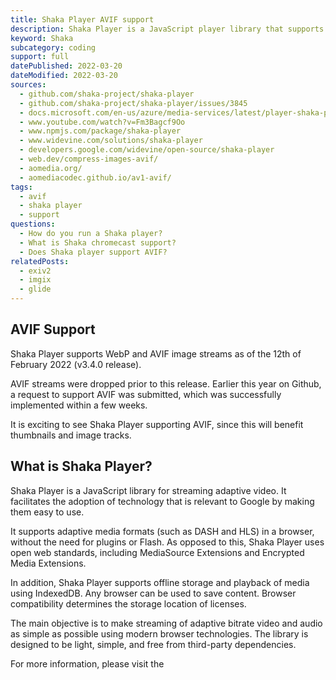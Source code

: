 ```yaml
---
title: Shaka Player AVIF support
description: Shaka Player is a JavaScript player library that supports AVIF.
keyword: Shaka
subcategory: coding
support: full
datePublished: 2022-03-20
dateModified: 2022-03-20
sources:
  - github.com/shaka-project/shaka-player
  - github.com/shaka-project/shaka-player/issues/3845
  - docs.microsoft.com/en-us/azure/media-services/latest/player-shaka-player-how-to
  - www.youtube.com/watch?v=Fm3Bagcf9Oo
  - www.npmjs.com/package/shaka-player
  - www.widevine.com/solutions/shaka-player
  - developers.google.com/widevine/open-source/shaka-player
  - web.dev/compress-images-avif/
  - aomedia.org/
  - aomediacodec.github.io/av1-avif/
tags:
  - avif
  - shaka player
  - support
questions:
  - How do you run a Shaka player?
  - What is Shaka chromecast support?
  - Does Shaka player support AVIF?
relatedPosts:
  - exiv2
  - imgix
  - glide
---
```


## AVIF Support

Shaka Player supports WebP and AVIF image streams as of the 12th of February 2022 (v3.4.0 release).

AVIF streams were dropped prior to this release. Earlier this year on Github, a request to support AVIF was submitted, which was successfully implemented within a few weeks.

It is exciting to see Shaka Player supporting AVIF, since this will benefit thumbnails and image tracks.

## What is Shaka Player?

Shaka Player is a JavaScript library for streaming adaptive video. It facilitates the adoption of technology that is relevant to Google by making them easy to use.

It supports adaptive media formats (such as DASH and HLS) in a browser, without the need for plugins or Flash. As opposed to this, Shaka Player uses open web standards, including MediaSource Extensions and Encrypted Media Extensions.

In addition, Shaka Player supports offline storage and playback of media using IndexedDB. Any browser can be used to save content. Browser compatibility determines the storage location of licenses.

The main objective is to make streaming of adaptive bitrate video and audio as simple as possible using modern browser technologies. The library is designed to be light, simple, and free from third-party dependencies.

For more information, please visit the <Link href="github.com/shaka-project/shaka-player" text="official Github page."/>
